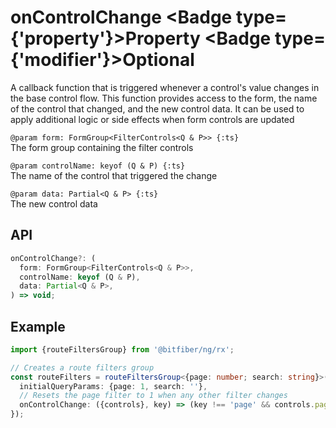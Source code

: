 
# onControlChange <Badge type={'property'}>Property</Badge> <Badge type={'modifier'}>Optional</Badge>

A callback function that is triggered whenever a control's value changes in the base
control flow. This function provides access to the form, the name of the control that changed,
and the new control data. It can be used to apply additional logic or side effects
when form controls are updated

`@param form: FormGroup<FilterControls<Q & P>> {:ts}`  
The form group containing the filter controls

`@param controlName: keyof (Q & P) {:ts}`  
The name of the control that triggered the change

`@param data: Partial<Q & P> {:ts}`  
The new control data

## API

```ts copy
onControlChange?: (
  form: FormGroup<FilterControls<Q & P>>,
  controlName: keyof (Q & P),
  data: Partial<Q & P>,
) => void;
```

## Example

```ts copy
import {routeFiltersGroup} from '@bitfiber/ng/rx';

// Creates a route filters group
const routeFilters = routeFiltersGroup<{page: number; search: string}>({
  initialQueryParams: {page: 1, search: ''},
  // Resets the page filter to 1 when any other filter changes
  onControlChange: ({controls}, key) => (key !== 'page' && controls.page?.setValue(1)),
});
```
